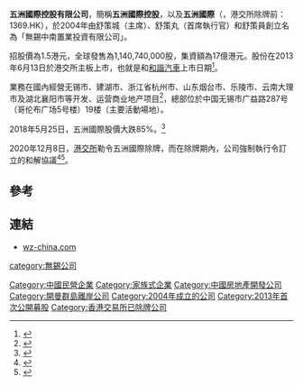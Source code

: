 '''五洲國際控股有限公司'''，簡稱'''五洲國際控股'''，以及'''五洲國際'''（'''{{lang-en|Wuzhou International Holdings Limited}}'''，港交所除牌前：1369.HK），於2004年由舒策城（主席）、舒策丸（首席執行官）和舒策員創立名為「無錫中南置業投資有限公司」。

招股價為1.5港元，全球發售為1,140,740,000股，集資額為17億港元。股份在2013年6月13日於港交所主板上市，也就是和[[和諧汽車|和諧汽車]]上市日期<ref>{{Cite web |url=http://www.hkexnews.hk/listedco/listconews/sehk/2013/0531/01369_1634191/C102.pdf |title=五洲國際控股有限公司提供招股資料 |accessdate=2013-06-04 |archive-date=2019-12-04 |archive-url=https://web.archive.org/web/20191204082944/https://www1.hkexnews.hk/listedco/listconews/sehk/2013/0531/01369_1634191/c102.pdf |dead-url=no }}</ref>。

業務在國內經營无锡市、建湖市、浙江省杭州市、山东烟台市、乐陵市、云南大理市及湖北襄阳市等开发、运营商业地产项目<ref>{{Cite web |url=http://www.wz-china.com/About.aspx?ColumnID=9 |title=五洲國際控股有限公司簡介 |accessdate=2013-06-04 |archive-date=2013-09-16 |archive-url=https://web.archive.org/web/20130916154816/http://www.wz-china.com/About.aspx?ColumnID=9 |dead-url=no }}</ref>，總部位於中国无锡市广益路287号（哥伦布广场5号楼）19楼（主要活動場地）。

2018年5月25日，五洲國際股價大跌85%。<ref>{{Cite web |url=https://www.tfcaijing.com/article/page/2c91219663dce09a0163fc0b4bfd5a1b |title=五洲国际股价“跳崖”，二股东持股市值缩水九成 |accessdate=2020-02-28 |archive-date=2020-02-28 |archive-url=https://web.archive.org/web/20200228190556/https://www.tfcaijing.com/article/page/2c91219663dce09a0163fc0b4bfd5a1b |dead-url=no }}</ref>

2020年12月8日，[[港交所|港交所]]勒令五洲國際除牌，而在除牌期內，公司強制執行令訂立的和解協議<REF>
{{Cite web |url=https://www1.hkexnews.hk/listedco/listconews/sehk/2020/1204/2020120401312_c.pdf |title=港交所發出取消上市通告 |access-date=2020-12-06 |archive-date=2021-08-15 |archive-url=https://web.archive.org/web/20210815052725/https://www1.hkexnews.hk/listedco/listconews/sehk/2020/1204/2020120401312_c.pdf }}
</REF><REF>
{{Cite web |url=https://www1.hkexnews.hk/listedco/listconews/sehk/2020/1204/2020120401758_c.pdf |title=根據強制執行令訂立的和解協議公告 |access-date=2020-12-06 |archive-date=2021-08-15 |archive-url=https://web.archive.org/web/20210815052725/https://www1.hkexnews.hk/listedco/listconews/sehk/2020/1204/2020120401758_c.pdf }}
</REF>。

==參考==
{{reflist}}

==連結==
*[http://www.wz-china.com wz-china.com]{{Wayback|url=http://www.wz-china.com/ |date=20200428145357 }}

[[category:無錫公司|category:無錫公司]]
[[Category:中國民營企業|Category:中國民營企業]]
[[Category:家族式企業|Category:家族式企業]]
[[Category:中國房地產開發公司|Category:中國房地產開發公司]]
[[Category:開曼群島離岸公司|Category:開曼群島離岸公司]]
[[Category:2004年成立的公司|Category:2004年成立的公司]]
[[Category:2013年首次公開募股|Category:2013年首次公開募股]]
[[Category:香港交易所已除牌公司|Category:香港交易所已除牌公司]]